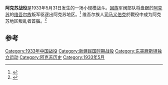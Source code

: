 {{Infobox Military Conflict
|conflict= 阿克苏战役
|partof= [[哈密暴動|哈密暴動]]
|image=
|caption=
|date= 1933年5月31日
|place= [[新疆省_(中華民國)|新疆省]][[阿克苏|阿克苏]]
|casus=
|territory=
|result= 第三十六師決定性勝利
|combatant1= {{ROC}}
*{{flagicon|ROC|army}} [[中央陆军新编第三十六师|中央陆军新编第三十六师]]
|combatant2= {{flagicon image|Kokbayraq flag.svg}} [[东突厥斯坦伊斯兰共和国|东突厥斯坦伊斯兰共和国]]
|commander1= {{flagicon|ROC|army}} [[馬占倉|馬占倉]]
|commander2= {{flagicon image|Kokbayraq flag.svg}} [[司马义伯克|司马义伯克]]
|strength1=数百名[[回族|回族]]士兵
|strength2=数百名[[维吾尔族|维吾尔族]]叛軍士兵
|casualties1=
|casualties2=
}}

'''阿克苏战役'''是1933年5月31日发生的一场小规模战斗。[[回族|回族]]军阀部队将盘踞於[[阿克苏|阿克苏]]的[[维吾尔族|维吾尔族]]叛军驱逐出阿克苏地区。<ref>{{cite book|url=http://books.google.com/books?id=IAs9AAAAIAAJ&pg=PA84&dq=committee+for+national+revolution+sabit&hl=en&ei=16cjTNK8EsKAlAf37K2aAQ&sa=X&oi=book_result&ct=result&resnum=1&ved=0CCgQ6AEwAA#v=onepage&q=uighurs%20expelled%20chinese%20muslim%20aksu&f=false|title=Warlords and Muslims in Chinese Central Asia: a political history of Republican Sinkiang 1911-1949|author=Andrew D. W. Forbes|year=1986|publisher=CUP Archive|location=Cambridge, England|isbn=0521255147|page=89|accessdate=2010-06-28|archive-date=2014-06-29|archive-url=https://web.archive.org/web/20140629015041/http://books.google.com/books?id=IAs9AAAAIAAJ&pg=PA84&dq=committee+for+national+revolution+sabit&hl=en&ei=16cjTNK8EsKAlAf37K2aAQ&sa=X&oi=book_result&ct=result&resnum=1&ved=0CCgQ6AEwAA#v=onepage&q=uighurs%20expelled%20chinese%20muslim%20aksu&f=false|dead-url=no}}</ref> 维吾尔族人[[司马义伯克|司马义伯克]]於戰役中成为阿克苏地区叛乱者首腦。<ref>{{cite book|url=http://books.google.com/books?id=IAs9AAAAIAAJ&pg=PA144&dq=pai+tzu-li&hl=en&ei=bDg1TJPwA8T6lwfG0bnVBw&sa=X&oi=book_result&ct=result&resnum=1&ved=0CCkQ6AEwAA#v=snippet&q=beg%20aksu%20rebel%20tao-yin%20oasis&f=false|title=Warlords and Muslims in Chinese Central Asia: a political history of Republican Sinkiang 1911-1949|author=Andrew D. W. Forbes|year=1986|publisher=CUP Archive|location=Cambridge, England|isbn=0521255147|page=241|accessdate=2010-06-28|archive-date=2013-12-31|archive-url=https://web.archive.org/web/20131231132116/http://books.google.com/books?id=IAs9AAAAIAAJ&pg=PA144&dq=pai+tzu-li&hl=en&ei=bDg1TJPwA8T6lwfG0bnVBw&sa=X&oi=book_result&ct=result&resnum=1&ved=0CCkQ6AEwAA#v=snippet&q=beg%20aksu%20rebel%20tao-yin%20oasis&f=false|dead-url=no}}</ref>

==参考==
{{Reflist|2}}

[[Category:1933年中国战役|Category:1933年中国战役]]
[[Category:新疆民国时期战役|Category:新疆民国时期战役]]
[[Category:东突厥斯坦独立运动|Category:东突厥斯坦独立运动]]
[[Category:阿克苏历史|Category:阿克苏历史]]
[[Category:1933年5月|Category:1933年5月]]
{{新疆戰爭}}
{{China-hist-stub}}